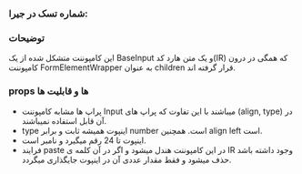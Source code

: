 
<Meta title="COMPONENTS/Molecules/InputSheba/Docs" />

### شماره تسک در جیرا:

### توضیحات
این کامپوننت متشکل شده از یک BaseInput و یک متن هارد کد(IR) که همگی در درون کامپوننت FormElementWrapper به عنوان children قرار گرفته اند.



### props ها و قابلیت ها

- پراپ ها مشابه کامپوننت Input میباشند با این تفاوت که پراپ های (align, type) در آن قابل استفاده نمیباشند.
- type اینپوت همیشه ثابت و برابر number است. همچنین align left است.
- اینپوت تا 24 رقم میگیرد و نامبر است.
- فرایند paste در این کامپوننت هندل میشود و اگر در آن کلمه ی IR وجود داشته باشد حذف میشود و فقط مقدار عددی آن در اینپوت جایگذاری میگردد.
